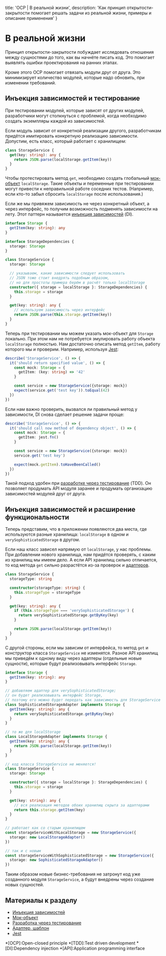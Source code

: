
  title: 'OCP | В реальной жизни',
  description: 'Как принцип открытости-закрытости помогает решать задачи из реальной жизни, примеры и описание применения'
}


# В реальной жизни

Принцип открытости-закрытости побуждает исследовать отношения между сущностями до того, как вы начнёте писать код. Это помогает выявлять ошибки проектирования на ранних этапах.

Кроме этого OCP помогает отвязать модули друг от друга. Это минимизирует количество модулей, которые надо обновить, при изменении требований.

## Инъекция зависимостей и тестирование

При тестировании модулей, которые зависят от других модулей, разработчики могут столкнуться с проблемой, когда необходимо создать экземпляры каждой из зависимостей.

Если модуль зависит от конкретной реализации другого, разработчикам придётся имитировать конкретную реализацию зависимости. Допустим, есть класс, который работает с хранилищем:

```ts
class StorageService {
  get(key: string): any {
    return JSON.parse(localStorage.getItem(key))
  }
}
```

Чтобы протестировать метод `get`, необходимо создать глобальный [мок-объект](https://ru.wikipedia.org/wiki/Mock-объект) `localStorage`. Такие объекты и переменные при тестировании могут привести к неправильной работе соседних тестов. (Например, если кто-то забыл сбросить `localStorage` после использования.)

Если же мы привяжем зависимость не через конкретный объект, а через интерфейс, то получим возможность подменять зависимости на лету. Этот паттерн называется [инъекция зависимостей](https://ru.wikipedia.org/wiki/Внедрение_зависимости) (DI).

```ts
interface Storage {
  getItem(key: string): any
}

interface StorageDependencies {
  storage: Storage
}

class StorageService {
  storage: Storage

  // указываем, какие зависимости следует использовать
  // JSON тоже стоит внедрять подобным образом,
  // но для простоты примера берём в расчёт только localStorage
  constructor({ storage = localStorage }: StorageDependencies) {
    this.storage = storage
  }

  get(key: string): any {
    // используем зависимость через интерфейс
    return JSON.parse(this.storage.getItem(key))
  }
}
```

Теперь при тестировании мы можем указать мок-объект для `Storage` локально. При этом нам не потребуется эмулировать работу объекта `localStorage` полностью. Нам достаточно описать метод `getItem`, работу которого мы и проверим. Например, используя [Jest](https://jestjs.io):

```ts
describe('StorageService', () => {
  it('should return specified value', () => {
    const mock: Storage = {
      getItem: (key: string) => '42'
    }

    const service = new StorageService({storage: mock})
    expect(service.get('test key')).toEqual(42)
  })
})
```

Если нам важно проверить, вызвался ли правильный метод у зависимости, DI снова сделает решение задачи проще:

```ts
describe('StorageService', () => {
  it('should call now method of dependency object', () => {
    const mock: Storage = {
      getItem: jest.fn()
    }

    const service = new StorageService({storage: mock})
    service.get('test key')

    expect(mock.getItem).toHaveBeenCalled()
  })
})
```

Такой подход удобен при [разработке через тестирование](https://bespoyasov.ru/ttt-tdd/) (TDD). Он позволяет продумать API модуля заранее и продумать организацию зависимостей модулей друг от друга.

## Инъекция зависимостей и расширение функциональности

Теперь представим, что в приложении появляются два места, где используются разные хранилища: `localStorage` в одном и `verySophisticatedStorage` в другом.

Если наш класс зависел напрямую от `localStorage`, у нас проблемы. При добавлении нового хранилища, нам придётся проверять, с каким из хранилищ мы имеем дело. А если API хранилищ сильно отличается, то код метода `get` сильно разрастётся из-за проверок и [адаптеров](https://ru.wikipedia.org/wiki/Адаптер_(шаблон_проектирования)).

```ts
class StorageService {
  storageType: string

  constructor(storageType: string) {
    this.storageType = storageType
  }

  get(key: string): any {
    if (this.storageType === 'verySophisticatedStorage') {
      return verySophisticatedStorage.getByKey(key)
    }

    return JSON.parse(localStorage.getItem(key))
  }
}
```

С другой стороны, если мы зависим от интерфейса, то метод `get` и конструктор класса `StorageService` не изменятся. Разное API хранилищ мы приведём к одному виду через адаптеры (отдельные новые сущности), которые будут реализовывать интерфейс `Storage`.

```ts
interface Storage {
  getItem(key: string): any
}

// добавляем адаптер для verySophisticatedStorage;
// он будет реализовывать интерфейс Storage,
// поэтому его можно будет передать как зависимость для StorageService
class SophisticatedStorageAdapter implements Storage {
  getItem(key: string): any {
    return verySophisticatedStorage.getByKey(key)
  }
}

// то же для localStorage
class LocalStorageAdapter implements Storage {
  getItem(key: string): any {
    return JSON.parse(localStorage.getItem(key))
  }
}

// код класса StorageService не меняется!
class StorageService {
  storage: Storage

  constructor({ storage = localStorage }: StorageDependencies) {
    this.storage = storage
  }

  get(key: string): any {
    // вся реализация методов обоих хранилищ скрыта за адаптерами
    return this.storage.getItem(key)
  }
}

// работает как со старым хранилищем
const storageServiceWithLocalStorage = new StorageService({
  storage: new LocalStorageAdapter()
})

// так и с новым
const storageServiceWithSophisticatedStorage = new StorageService({
  storage: new SophisticatedStorageAdapter()
})
```

Таким образом новые бизнес-требования не затронут код уже созданного модуля `StorageService`, а будут внедрены через создание новых сущностей.

## Материалы к разделу
- [Инъекция зависимостей](https://ru.wikipedia.org/wiki/Внедрение_зависимости)
- [Мок-объект](https://ru.wikipedia.org/wiki/Mock-объект)
- [Разработка через тестирование](https://bespoyasov.ru/ttt-tdd/)
- [Адаптер, шаблон](https://ru.wikipedia.org/wiki/Адаптер_(шаблон_проектирования))
- [Jest](https://jestjs.io)

*[OCP]:Open-closed principle
*[TDD]:Test driven development
*[DI]:Dependency injection
*[API]:Application programming interface
